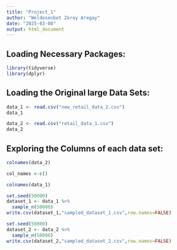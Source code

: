 ```yaml
---
title: "Project_1"
author: "Weldesenbet Zeray Aregay"
date: "2025-03-08"
output: html_document
---
```


## Loading Necessary Packages:

```r
library(tidyverse)
library(dplyr)

```

## Loading the Original large Data Sets:

```r
data_1 <- read.csv("new_retail_data_2.csv")
data_1
```

```r
data_2 <- read.csv("retail_data_1.csv")
data_2
```

## Exploring the Columns of each data set:

```r
colnames(data_2)
```

```r
col_names <-c()
```

```r
colnames(data_1)
```

```r
set.seed(50000)
dataset_1 <- data_1 %>% 
  sample_n(50000)
write.csv(dataset_1,"sampled_dataset_1.csv",row.names=FALSE)
```

```r
set.seed(50000)
dataset_2 <- data_2 %>% 
  sample_n(50000)
write.csv(dataset_2,"sampled_dataset_2.csv",row.names=FALSE)
```

```r


```
